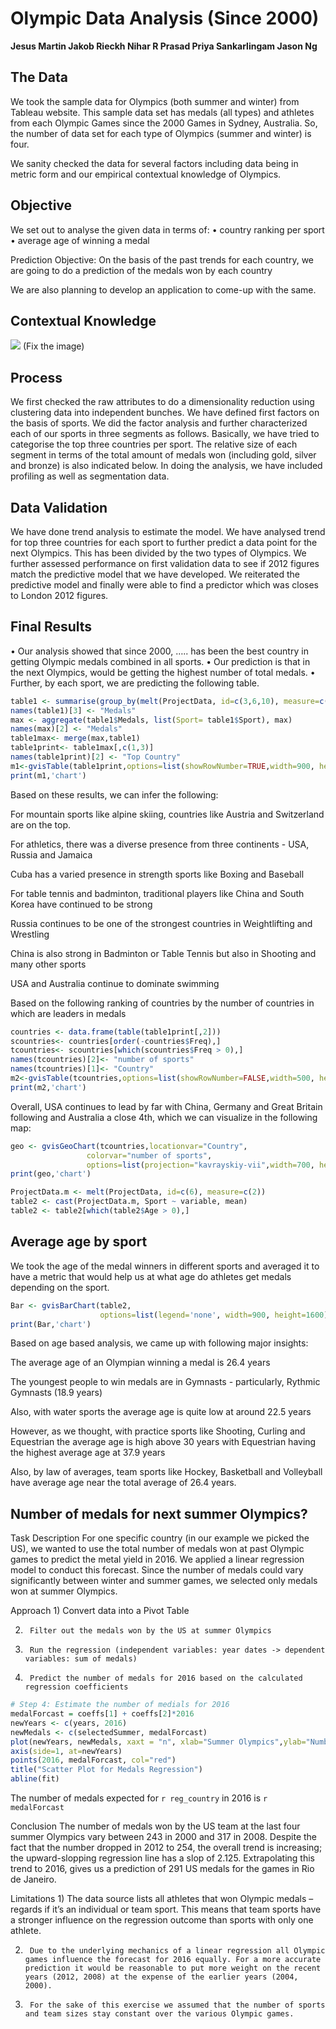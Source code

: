

Olympic Data Analysis (Since 2000)
========================================================

**Jesus Martin
Jakob Rieckh
Nihar R Prasad
Priya Sankarlingam
Jason Ng**


The Data
--------------------------------------------

We took the sample data for Olympics (both summer and winter) from Tableau website. This sample data set has medals (all types) and athletes from each Olympic Games since the 2000 Games in Sydney, Australia. So, the number of data set for each type of Olympics (summer and winter) is four.

We sanity checked the data for several factors including data being in metric form and our empirical contextual knowledge of Olympics.


Objective
--------------------------------------------

We set out to analyse the given data in terms of: 
• country ranking per sport
•	average age of winning a medal 

Prediction Objective: On the basis of the past trends for each country, we are going to do a prediction of the medals won by each country

We are also planning to develop an application to come-up with the same.


Contextual Knowledge
--------------------------------------------

<IMG SRC="https://github.com/hezumartin/Olympics/blob/master/doc/Contextual%20Knowledge.png">
(Fix the image)

Process
--------------------------------------------

We first checked the raw attributes to do a dimensionality reduction using clustering data into independent bunches. We have defined first factors on the basis of sports. We did the factor analysis and further characterized each of our sports in three segments as follows. Basically, we have tried to categorise the top three countries per sport. The relative size of each segment in terms of the total amount of medals won (including gold, silver and bronze) is also indicated below. In doing the analysis, we have included profiling as well as segmentation data. 


Data Validation
--------------------------------------------

We have done trend analysis to estimate the model. We have analysed trend for top three countries for each sport to further predict a data point for the next Olympics. This has been divided by the two types of Olympics. We further assessed performance on first validation data to see if 2012 figures match the predictive model that we have developed.
We reiterated the predictive model and finally were able to find a predictor which was closes to London 2012 figures.


Final Results
--------------------------------------------

•  Our analysis showed that since 2000,  ….. has been the best country in getting Olympic medals combined in all sports.
•	Our prediction is that in the next Olympics,  would be getting the highest number of total medals.
•	Further, by each sport, we are predicting the following table.


```r
table1 <- summarise(group_by(melt(ProjectData, id=c(3,6,10), measure=c(10)),Country, Sport), sum(value))
names(table1)[3] <- "Medals"
max <- aggregate(table1$Medals, list(Sport= table1$Sport), max)
names(max)[2] <- "Medals"
table1max<- merge(max,table1)
table1print<- table1max[,c(1,3)]
names(table1print)[2] <- "Top Country"
m1<-gvisTable(table1print,options=list(showRowNumber=TRUE,width=900, height=min(300,27*50),allowHTML=TRUE,page='disable'))
print(m1,'chart')
````

Based on these results, we can infer the following:


For mountain sports like alpine skiing, countries like Austria and Switzerland are on the top.

For athletics, there was a diverse presence from three continents - USA, Russia and Jamaica

Cuba has a varied presence in strength sports like Boxing and Baseball

For table tennis and badminton, traditional players like China and South Korea have continued to be strong

Russia continues to be one of the strongest countries in Weightlifting and Wrestling

China is also strong in Badminton or Table Tennis but also in Shooting and many other sports

USA and Australia continue to dominate swimming


Based on the following ranking of countries by the number of countries in which are leaders in medals 
```r
countries <- data.frame(table(table1print[,2]))
scountries<- countries[order(-countries$Freq),]
tcountries<- scountries[which(scountries$Freq > 0),]
names(tcountries)[2]<- "number of sports"
names(tcountries)[1]<- "Country"
m2<-gvisTable(tcountries,options=list(showRowNumber=FALSE,width=500, height=min(200,27*20),allowHTML=TRUE,page='disable'))
print(m2,'chart')
```


Overall, USA continues to lead by far with China, Germany and Great Britain following and Australia a close 4th, which we can visualize in the following map:
```r

geo <- gvisGeoChart(tcountries,locationvar="Country", 
                 colorvar="number of sports",
                 options=list(projection="kavrayskiy-vii",width=700, height=500, page='disable'))
print(geo,'chart')
```


```r
ProjectData.m <- melt(ProjectData, id=c(6), measure=c(2))
table2 <- cast(ProjectData.m, Sport ~ variable, mean)
table2 <- table2[which(table2$Age > 0),]
```

Average age by sport
--------------------------------------------
We took the age of the medal winners in different sports and averaged it to have a metric that would help us at what age do athletes get medals depending on the sport. 
```r
Bar <- gvisBarChart(table2,
                    options=list(legend='none', width=900, height=1600))
print(Bar,'chart')
````
Based on age based analysis, we came up with following major insights:


The average age of an Olympian winning a medal is 26.4 years

The youngest people to win medals are in Gymnasts - particularly, Rythmic Gymnasts (18.9 years)

Also, with water sports the average age is quite low at around 22.5 years

However, as we thought, with practice sports like Shooting, Curling and Equestrian the average age is high 
above 30 years with Equestrian having the highest average age at 37.9 years

Also, by law of averages, team sports like Hockey, Basketball and Volleyball have average age near the total average of 26.4 years.



Number of medals for next summer Olympics?
--------------------------------------------

Task Description
For one specific country (in our example we picked the US), we wanted to use the total number of medals won at past Olympic games to predict the metal yield in 2016. We applied a linear regression model to conduct this forecast. Since the number of medals could vary significantly between winter and summer games, we selected only medals won at summer Olympics.
 
Approach
1)      Convert data into a Pivot Table

2)      Filter out the medals won by the US at summer Olympics

3)      Run the regression (independent variables: year dates -> dependent variables: sum of medals)

4)      Predict the number of medals for 2016 based on the calculated regression coefficients



```r

# Step 4: Estimate the number of medials for 2016
medalForcast = coeffs[1] + coeffs[2]*2016 
newYears <- c(years, 2016)
newMedals <- c(selectedSummer, medalForcast)
plot(newYears, newMedals, xaxt = "n", xlab="Summer Olympics",ylab="Number of Medals over all Athletes")
axis(side=1, at=newYears)
points(2016, medalForcast, col="red")
title("Scatter Plot for Medals Regression")
abline(fit)
````


The number of medals expected for `r reg_country` in 2016 is `r medalForcast`

Conclusion
The number of medals won by the US team at the last four summer Olympics vary between 243 in 2000 and 317 in 2008. Despite the fact that the number dropped in 2012 to 254, the overall trend is increasing; the upward-slopping regression line has a slop of 2.125. Extrapolating this trend to 2016, gives us a prediction of 291 US medals for the games in Rio de Janeiro.
 
Limitations
1)      The data source lists all athletes that won Olympic medals – regards if it’s an individual or team sport. This means that team sports have a stronger influence on the regression outcome than sports with only one athlete.

2)      Due to the underlying mechanics of a linear regression all Olympic games influence the forecast for 2016 equally. For a more accurate prediction it would be reasonable to put more weight on the recent years (2012, 2008) at the expense of the earlier years (2004, 2000).

3)      For the sake of this exercise we assumed that the number of sports and team sizes stay constant over the various Olympic games.




